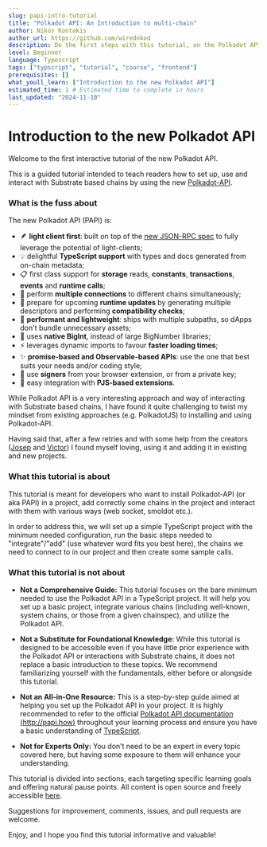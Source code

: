 ```yaml
---
slug: papi-intro-tutorial
title: "Polkadot API: An Introduction to multi-chain"
author: Nikos Kontakis
author_url: https://github.com/wirednkod
description: Do the first steps with this tutorial, on the Polkadot API, a powerful tool for interacting with the Polkadot network.
level: Beginner
language: Typescript
tags: ["typscript", "tutorial", "course", "frontend"]
prerequisites: []
what_youll_learn: ["Introduction to the new Polkadot API"]
estimated_time: 1 # Estimated time to complete in hours
last_updated: "2024-11-10"
---
```


# Introduction to the new Polkadot API

Welcome to the first interactive tutorial of the new Polkadot API.

This is a guided tutorial intended to teach readers how to set up, use and interact with Substrate based chains by using the new [Polkadot-API](https://github.com/polkadot-api/polkadot-api).

### What is the fuss about

The new Polkadot API (PAPI) is:

- 🪶 **light client first**: built on top of the [new JSON-RPC spec](https://paritytech.github.io/json-rpc-interface-spec/) to fully leverage the potential of light-clients;
- 💡 delightful **TypeScript support** with types and docs generated from on-chain metadata;
- 📋 first class support for **storage** reads, **constants**, **transactions**, **events** and **runtime calls**;
- 🔗 perform **multiple connections** to different chains simultaneously;
- 🔄 prepare for upcoming **runtime updates** by generating multiple descriptors and performing **compatibility checks**;
- 🚀 **performant and lightweight**: ships with multiple subpaths, so dApps don't bundle unnecessary assets;
- 🔢 uses **native BigInt**, instead of large BigNumber libraries;
- ⚡ leverages dynamic imports to favour **faster loading times**;
- ✨ **promise-based and Observable-based APIs**: use the one that best suits your needs and/or coding style;
- 🔑 use **signers** from your browser extension, or from a private key;
- 🧩 easy integration with **PJS-based extensions**.

While Polkadot API is a very interesting approach and way of interacting with Substrate based chains, I have found it quite challenging to twist my mindset from existing approaches (e.g. PolkadotJS) to installing and using Polkadot-API.

Having said that, after a few retries and with some help from the creators ([Josep](https://github.com/josepot) and [Victor](https://github.com/voliva)) I found myself loving, using it and adding it in existing and new projects.

### What this tutorial is about

This tutorial is meant for developers who want to install Polkadot-API (or aka PAPI) in a project, add correctly some chains in the project and interact with them with various ways (web socket, smoldot etc.).

In order to address this, we will set up a simple TypeScript project with the minimum needed configuration, run the basic steps needed to "integrate"/"add" (use whatever word fits you best here), the chains we need to connect to in our project and then create some sample calls.

### What this tutorial is **not** about

- **Not a Comprehensive Guide:** This tutorial focuses on the bare minimum needed to use the Polkadot API in a TypeScript project. It will help you set up a basic project, integrate various chains (including well-known, system chains, or those from a given chainspec), and utilize the Polkadot API.

- **Not a Substitute for Foundational Knowledge:** While this tutorial is designed to be accessible even if you have little prior experience with the Polkadot API or interactions with Substrate chains, it does not replace a basic introduction to these topics. We recommend familiarizing yourself with the fundamentals, either before or alongside this tutorial.

- **Not an All-in-One Resource:** This is a step-by-step guide aimed at helping you set up the Polkadot API in your project. It is highly recommended to refer to the official [Polkadot API documentation (http://papi.how)](http://papi.how) throughout your learning process and ensure you have a basic understanding of [TypeScript](https://www.typescriptlang.org/).

- **Not for Experts Only:** You don’t need to be an expert in every topic covered here, but having some exposure to them will enhance your understanding.

This tutorial is divided into sections, each targeting specific learning goals and offering natural pause points. All content is open source and freely accessible [here](https://github.com/wirednkod/papi-intro-tutorial).

Suggestions for improvement, comments, issues, and pull requests are welcome.

Enjoy, and I hope you find this tutorial informative and valuable!
